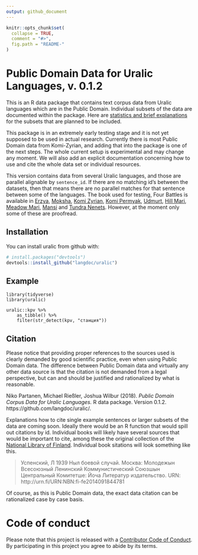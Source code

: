 ```yaml
---
output: github_document
---
```


```r
knitr::opts_chunk$set(
  collapse = TRUE,
  comment = "#>",
  fig.path = "README-"
)
```

# Public Domain Data for Uralic Languages, v. 0.1.2

This is an R data package that contains text corpus data from Uralic languages which are in the Public Domain. Individual subsets of the data are documented within the package. Here are [statistics and brief explanations](https://github.com/langdoc/uralic/blob/master/STATISTICS.md) for the subsets that are planned to be included. 

This package is in an extremely early testing stage and it is not yet supposed to be used in actual research. Currently there is most Public Domain data from Komi-Zyrian, and adding that into the package is one of the next steps. The whole current setup is experimental and may change any moment. We will also add an explicit documentation concerning how to use and cite the whole data set or individual resources.

This version contains data from several Uralic languages, and those are parallel alignable by `sentence_id`. If there are no matching id's between the datasets, then that means there are no parallel matches for that sentence between some of the languages. The book used for testing, Four Battles is available in [Erzya](http://urn.fi/URN:NBN:fi-fe2014082633380), [Moksha](http://urn.fi/URN:NBN:fi-fe2014090944573), [Komi Zyrian](http://urn.fi/URN:NBN:fi-fe2014102045428), [Komi Permyak](http://urn.fi/URN:NBN:fi-fe2014101045137), [Udmurt](http://urn.fi/URN:NBN:fi-fe2014092444879), [Hill Mari](http://urn.fi/URN:NBN:fi-fe2014100345029), [Meadow Mari](http://urn.fi/URN:NBN:fi-fe2014091844781), [Mansi](http://urn.fi/URN:NBN:fi-fe2014090133491) and [Tundra Nenets](http://urn.fi/URN:NBN:fi-fe2014061829330). However, at the moment only some of these are proofread.

## Installation

You can install uralic from github with:

```r
# install.packages("devtools")
devtools::install_github("langdoc/uralic")
```

## Example

```
library(tidyverse)
library(uralic)

uralic::kpv %>% 
    as_tibble() %>%
    filter(str_detect(kpv, "станция"))

```

## Citation

Please notice that providing proper references to the sources used is clearly demanded by good scientific practice, even when using Public Domain data. The difference between Public Domain data and virtually any other data source is that the citation is not demanded from a legal perspective, but can and should be justified and rationalized by what is reasonable.

Niko Partanen, Michael Rießler, Joshua Wilbur (2018). *Public Domain Corpus Data for Uralic Languages.* R data package. Version 0.1.2. https://github.com/langdoc/uralic/.

Explanations how to cite single example sentences or larger subsets of the data are coming soon. Ideally there would be an R function that would spill out citations by id. Individual books will likely have several sources that would be important to cite, among these the original collection of the [National Library of Finland](https://fennougrica.kansalliskirjasto.fi/). Individual book sitations will look something like this.

> Успенский, Л 1939 Ныл боевой случай. Москва: Молодежын Всесоюзный Ленинский Коммунистический Союзшын Центральный Комитетше: Йоча Литератур издательство. URN: http://urn.fi/URN:NBN:fi-fe2014091844781

Of course, as this is Public Domain data, the exact data citation can be rationalized case by case basis.

# Code of conduct

Please note that this project is released with a [Contributor Code of Conduct](CONDUCT.md). By participating in this project you agree to abide by its terms.
